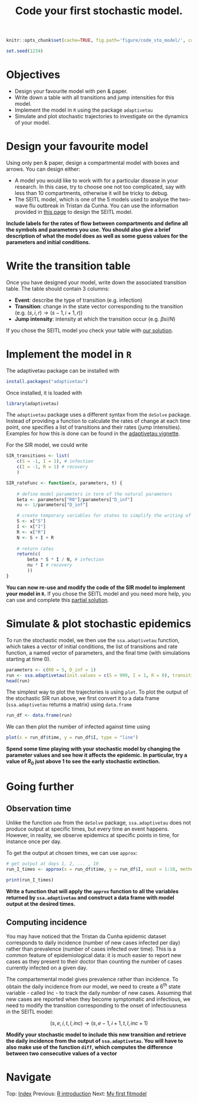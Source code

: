 % Code your first stochastic model.

```r
knitr::opts_chunk$set(cache=TRUE, fig.path='figure/code_sto_model/', cache.path='cache/code_sto_model/' , fig.cap='', fig.align="center", message=FALSE, tidy=TRUE, warning=FALSE)
```

```r
set.seed(1234)
```

# Objectives

* Design your favourite model with pen & paper.
* Write down a table with all transitions and jump intensities for this model.
* Implement the model in `R` using the package `adaptivetau`
* Simulate and plot stochastic trajectories to investigate on the dynamics of your model.

# Design your favourite model

Using only pen & paper, design a compartmental model with boxes and arrows. You can design either:

* A model you would like to work with for a particular disease in your research. In this case, try to choose one not too complicated, say with less than 10 compartments, otherwise it will be tricky to debug.
* The SEITL model, which is one of the 5 models used to analyse the two-wave flu outbreak in Tristan da Cunha. You can use the information provided in [this page](SEITL_model.html) to design the SEITL model.

__Include labels for the rates of flow between compartments and define all the symbols and parameters you use. You should also give a brief description of what the model does as well as some guess values for the parameters and initial conditions.__

# Write the transition table

Once you have designed your model, write down the associated transition table. The table should contain 3 columns:

* __Event__: describe the type of transition (e.g. infection)
* __Transition__: change in the state vector corresponding to the transition (e.g. $(s, i, r)\to(s-1, i+1, r)$)
* __Jump intensity__: intensity at which the transition occur (e.g. $\beta si/N$)

If you chose the SEITL model you check your table with [our solution](SEITL_transition_table.html).

# Implement the model in `R`

The adaptivetau package can be installed with 

```r
install.packages("adaptivetau")
```
Once installed, it is loaded with

```r
library(adaptivetau)
```

The `adaptivetau` package uses a different syntax from the `deSolve` package. Instead of providing a function to calculate the rates of change at each time point, one specifies a list of transitions and their rates (jump intensities). Examples for how this is done can be found in the [adaptivetau vignette](https://cran.r-project.org/web/packages/adaptivetau/vignettes/adaptivetau.pdf).

For the SIR model, we could write

```r

SIR_transitions <- list(
	c(S = -1, I = 1), # infection
	c(I = -1, R = 1) # recovery
	)

SIR_rateFunc <- function(x, parameters, t) {
	
	# define model parameters in term of the natural parameters
	beta <- parameters["R0"]/parameters["D_inf"] 
	nu <- 1/parameters["D_inf"]

	# create temporary variables for states to simplify the writing of the rates below
	S <- x["S"] 
	I <- x["I"] 
	R <- x["R"]
	N <- S + I + R
	
	# return rates
	return(c(
		beta * S * I / N, # infection 
		nu * I # recovery
		)) 
}
```

__You can now re-use and modify the code of the SIR model to implement your model in `R`.__ If you chose the SEITL model and you need more help, you can use and complete this [partial solution](SEITL_implement_partial.html).

# Simulate & plot stochastic epidemics

To run the stochastic model, we then use the `ssa.adaptivetau` function, which takes a vector of initial conditions, the list of transitions and rate function, a named vector of parameters, and the final time (with simulations starting at time 0).

```r

parameters <- c(R0 = 5, D_inf = 1)
run <- ssa.adaptivetau(init.values = c(S = 999, I = 1, R = 0), transitions = SIR_transitions, rateFunc = SIR_rateFunc, params = parameters, tf = 10)
head(run)

```

The simplest way to plot the trajectories is using `plot`. To plot the output of the stochastic SIR run above, we first convert it to a data frame (`ssa.adaptivetau` returns a matrix) using `data.frame`

```r

run_df <- data.frame(run)

```

We can then plot the number of infected against time using

```r

plot(x = run_df$time, y = run_df$I, type = "line")

```

__Spend some time playing with your stochastic model by changing the parameter values and see how it affects the epidemic. In particular, try a value of $R_0$ just above 1 to see the early stochastic extinction.__

# Going further

## Observation time
Unlike the function `ode` from the `deSolve` package, `ssa.adaptivetau` does not produce output at specific times, but every time an event happens. However, in reality, we observe epidemics at specific points in time, for instance once per day.

To get the output at chosen times, we can use `approx`:

```r

# get output at days 1, 2, ... , 10
run_I_times <- approx(x = run_df$time, y = run_df$I, xout = 1:10, method = "constant")

print(run_I_times)

```

__Write a function that will apply the `approx` function to all the variables returned by `ssa.adaptivetau` and construct a data frame with model output at the desired times.__

## Computing incidence

You may have noticed that the Tristan da Cunha epidemic dataset corresponds to daily incidence (number of new cases infected per day) rather than prevalence (number of cases infected over time). This is a common feature of epidemiological data: it is much easier to report new cases as they present to their doctor than counting the number of cases currently infected on a given day. 

The compartemental model gives prevalence rather than incidence. To obtain the daily incidence from our model, we need to create a $6^\mathrm{th}$ state variable - called $\mathrm{Inc}$ - to track the daily number of new cases. Assuming that new cases are reported when they become symptomatic and infectious, we need to modify the transition corresponding to the onset of infectiousness in the SEITL model: 

$$
(s, e, i, t, l, inc)\to(s, e-1, i+1, t, l, inc+1)
$$

__Modify your stochastic model to include this new transition and retrieve the daily incidence from the output of `ssa.adaptivetau`. You will have to also make use of the function `diff`, which computes the difference between two consecutive values of a vector__


<div>
# Navigate
Top: [Index](index.html) Previous: [R introduction](intro_to_r_gk.html) Next: [My first fitmodel](my_first_fitmodel.html)
</div>



